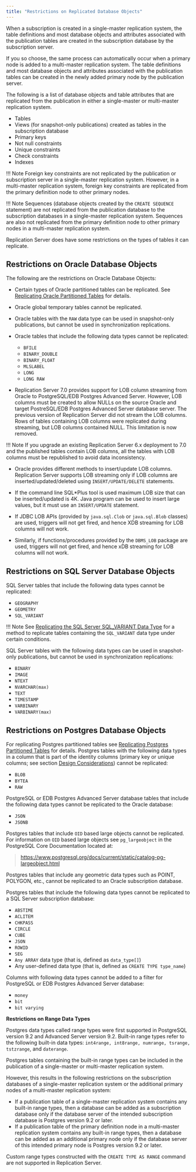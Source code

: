 ```yaml
---
title: "Restrictions on Replicated Database Objects"
---
```


<div id="restrictions_on_replicated_database_objects" class="registered_link"></div>

When a subscription is created in a single-master replication system, the table definitions and most database objects and attributes associated with the publication tables are created in the subscription database by the subscription server.

If you so choose, the same process can automatically occur when a primary node is added to a multi-master replication system. The table definitions and most database objects and attributes associated with the publication tables can be created in the newly added primary node by the publication server.

The following is a list of database objects and table attributes that are replicated from the publication in either a single-master or multi-master replication system.

-   Tables
-   Views (for snapshot-only publications) created as tables in the subscription database
-   Primary keys
-   Not null constraints
-   Unique constraints
-   Check constraints
-   Indexes

!!! Note
    Foreign key constraints are not replicated by the publication or subscription server in a single-master replication system. However, in a multi-master replication system, foreign key constraints are replicated from the primary definition node to other primary nodes.

!!! Note
    Sequences (database objects created by the `CREATE SEQUENCE` statement) are not replicated from the publication database to the subscription databases in a single-master replication system. Sequences are also not replicated from the primary definition node to other primary nodes in a multi-master replication system.

Replication Server does have some restrictions on the types of tables it can replicate.

## Restrictions on Oracle Database Objects

The following are the restrictions on Oracle Database Objects:

- Certain types of Oracle partitioned tables can be replicated. See [Replicating Oracle Partitioned Tables](../../10_appendix/04_miscellaneous_xdb_processing_topics/01_publications_and_subscriptions_server_conf_options/04_replicate_oracle_partitioned_tables/#replicate_oracle_partitioned_tables) for details.

- Oracle global temporary tables cannot be replicated.

- Oracle tables with the `RAW` data type can be used in snapshot-only publications, but cannot be used in synchronization replications.

- Oracle tables that include the following data types cannot be replicated:
    -   `BFILE`
    -   `BINARY_DOUBLE`
    -   `BINARY_FLOAT`
    -   `MLSLABEL`
    -   `LONG`
    -   `LONG RAW`


- Replication Server 7.0 provides support for LOB column streaming from Oracle to PostgreSQL/EDB Postgres Advanced Server. However, LOB columns must be created to allow NULLs on the source Oracle and target PostreSQL/EDB Postgres Advanced Server database server. The previous version of Replication Server did not stream the LOB columns. Rows of tables containing LOB columns were replicated during streaming, but LOB columns contained NULL. This limitation is now removed.

!!! Note
    If you upgrade an existing Replication Server 6.x deployment to 7.0 and the published tables contain LOB columns, all the tables with LOB columns must be republished to avoid data inconsistency.

- Oracle provides different methods to insert/update LOB columns. Replication Server supports LOB streaming only if LOB columns are inserted/updated/deleted using `INSERT/UPDATE/DELETE` statements.

- If the command line SQL*Plus tool is used maximum LOB size that can be inserted/updated is 4K. Java program can be used to insert large values, but it must use an `INSERT/UPDATE` statement.

- If JDBC LOB APIs (provided by `java.sql.Clob` or `java.sql.Blob` classes) are used, triggers will not get fired, and hence XDB streaming for LOB columns will not work.

- Similarly, if functions/procedures provided by the `DBMS_LOB` package are used, triggers will not get fired, and hence xDB streaming for LOB columns will not work.


## Restrictions on SQL Server Database Objects

SQL Server tables that include the following data types cannot be replicated:

-   `GEOGRAPHY`
-   `GEOMETRY`
-   `SQL_VARIANT`

!!! Note
    See [Replicating the SQL Server SQL_VARIANT Data Type](../../10_appendix/04_miscellaneous_xdb_processing_topics/06_replicating_sql_server_sql_variant_data_type/#replicating_sql_server_sql_variant_data_type) for a method to replicate tables containing the `SQL_VARIANT` data type under certain conditions.

SQL Server tables with the following data types can be used in snapshot-only publications, but cannot be used in synchronization replications:

-   `BINARY`
-   `IMAGE`
-   `NTEXT`
-   `NVARCHAR(max)`
-   `TEXT`
-   `TIMESTAMP`
-   `VARBINARY`
-   `VARBINARY(max)`

## Restrictions on Postgres Database Objects

For replicating Postgres partitioned tables see [Replicating Postgres Partitioned Tables](../../07_common_operations/10_replicating_postgres_partitioned_tables/#replicating_postgres_partitioned_tables) for details. Postgres tables with the following data types in a column that is part of the identity columns (primary key or unique columns; see section [Design Considerations](02_design_considerations/#design_considerations)) cannot be replicated: 

-   `BLOB`
-   `BYTEA`
-   `RAW`

PostgreSQL or EDB Postgres Advanced Server database tables that include the following data types cannot be replicated to the Oracle database:

-   `JSON`
-   `JSONB`

Postgres tables that include `OID` based large objects cannot be replicated. For information on `OID` based large objects see `pg_largeobject` in the PostgreSQL Core Documentation located at:

> <https://www.postgresql.org/docs/current/static/catalog-pg-largeobject.html>

Postgres tables that include any geometric data types such as POINT, POLYGON, etc., cannot be replicated to an Oracle subscription database.

Postgres tables that include the following data types cannot be replicated to a SQL Server subscription database:

-   `ABSTIME`
-   `ACLITEM`
-   `CHKPASS`
-   `CIRCLE`
-   `CUBE`
-   `JSON`
-   `ROWID`
-   `SEG`
-   `Any ARRAY` data type (that is, defined as `data_type[]`)
-   Any user-defined data type (that is, defined as `CREATE TYPE type_name`)


Columns with following data types cannot be added to a filter for PostgreSQL or EDB Postgres Advanced Server database:

-  `money`
-   `bit` 
-   `bit varying`

**Restrictions on Range Data Types**

Postgres data types called range types were first supported in PostgreSQL version 9.2 and Advanced Server version 9.2. Built-in range types refer to the following built-in data types: `int4range, int8range, numrange, tsrange, tstzrange`, and `daterange`.

Postgres tables containing the built-in range types can be included in the publication of a single-master or multi-master replication system.

However, this results in the following restrictions on the subscription databases of a single-master replication system or the additional primary nodes of a multi-master replication system:

-   If a publication table of a single-master replication system contains any built-in range types, then a database can be added as a subscription database only if the database server of the intended subscription database is Postgres version 9.2 or later.
-   If a publication table of the primary definition node in a multi-master replication system contains any built-in range types, then a database can be added as an additional primary node only if the database server of this intended primary node is Postgres version 9.2 or later.

Custom range types constructed with the `CREATE TYPE AS RANGE` command are not supported in Replication Server.

